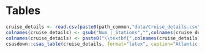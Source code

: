 \clearpage

# Tables

```r
cruise_details <- read.csv(paste0(path_common,"data/Cruise_details.csv")) %>% dplyr::filter(Year<=2023)
colnames(cruise_details) <- gsub("Num_|_Stations","",colnames(cruise_details))
colnames(cruise_details) <- paste0("\\textbf{",colnames(cruise_details),"}")
csasdown::csas_table(cruise_details, format="latex", caption="Atlantic Zone Off-Shelf Monitoring Program sampling missions between 2019 and 2023.") %>% add_header_above(c(" "=3,"Number of stations"=3), bold=TRUE)
```
